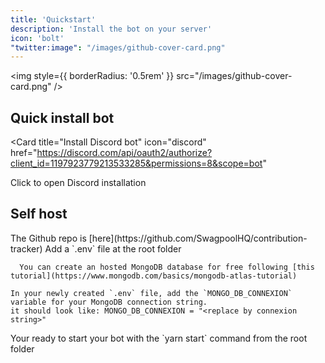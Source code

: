 ```yaml
---
title: 'Quickstart'
description: 'Install the bot on your server'
icon: 'bolt'
"twitter:image": "/images/github-cover-card.png"
---
```


<img
  style={{ borderRadius: '0.5rem' }}
  src="/images/github-cover-card.png"
/>

## Quick install bot

<Card
  title="Install Discord bot"
  icon="discord"
  href="https://discord.com/api/oauth2/authorize?client_id=1197923779213533285&permissions=8&scope=bot"
>
  Click to open Discord installation
</Card>

## Self host

<Steps>
  <Step title="Clone repo">
    The Github repo is [here](https://github.com/SwagpoolHQ/contribution-tracker)
  </Step>
  <Step title="Setup .env">
    Add a `.env` file at the root folder
  </Step>
  <Step title="Setup your MongoDB credentials">
    
      You can create an hosted MongoDB database for free following [this tutorial](https://www.mongodb.com/basics/mongodb-atlas-tutorial)
    
    In your newly created `.env` file, add the `MONGO_DB_CONNEXION` variable for your MongoDB connection string.
    it should look like: MONGO_DB_CONNEXION = "<replace by connexion string>"
  </Step>
  
  <Step title="Start your bot">
    Your ready to start your bot with the `yarn start` command from the root folder
  </Step>
</Steps>










